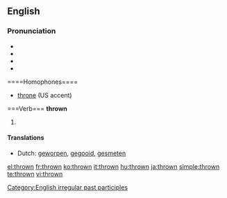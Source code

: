 ==English==

===Pronunciation===
* {{IPA|/θrəʊn/}}
* {{audio|en-gb-thrown.ogg|Audio (PR)}}
* {{audio|en-us-thrown.ogg|Audio (US)}}
* {{rhymes|əʊn}}

{{en-noun}}====Homophones====
* [[throne]] (US accent)

{{en-noun}}{{en-proper noun}}{{en-noun}}{{en-noun}}===Verb===
'''thrown'''

# {{past participle of|[[throw]]}}

====Translations====
* Dutch: [[geworpen]], [[gegooid]], [[gesmeten]]

[[Category:English irregular past participles]]

[[el:thrown]]
[[fr:thrown]]
[[ko:thrown]]
[[it:thrown]]
[[hu:thrown]]
[[ja:thrown]]
[[simple:thrown]]
[[te:thrown]]
[[vi:thrown]]